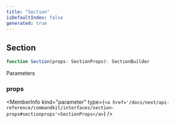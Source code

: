 ```yaml
---
title: "Section"
isDefaultIndex: false
generated: true
---
```



<!-- This file was generated from the CommandKit source. Do not modify. Instead, re-run the "docgen" script -->


## Section

<GenerationInfo sourceFile="packages/commandkit/src/components/v2/section.ts" sourceLine="14" packageName="commandkit" />



```ts title="Signature"
function Section(props: SectionProps): SectionBuilder
```
Parameters

### props

<MemberInfo kind="parameter" type={`<a href='/docs/next/api-reference/commandkit/interfaces/section-props#sectionprops'>SectionProps</a>`} />

